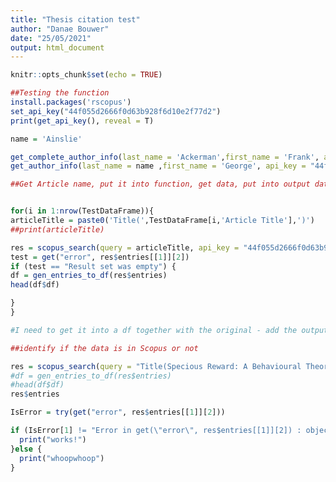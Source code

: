---
title: "Thesis citation test"
author: "Danae Bouwer"
date: "25/05/2021"
output: html_document
---

```{r setup, include=FALSE}
knitr::opts_chunk$set(echo = TRUE)
```

```{r}
##Testing the function
install.packages('rscopus')
set_api_key("44f055d2666f0d63b928f6d10e2f77d2")
print(get_api_key(), reveal = T)

name = 'Ainslie'

get_complete_author_info(last_name = 'Ackerman',first_name = 'Frank', api_key = "44f055d2666f0d63b928f6d10e2f77d2")
get_author_info(last_name = name ,first_name = 'George', api_key = "44f055d2666f0d63b928f6d10e2f77d2")

```

```{r}
##Get Article name, put it into function, get data, put into output dataframe


for(i in 1:nrow(TestDataFrame)){
articleTitle = paste0('Title(',TestDataFrame[i,'Article Title'],')')
##print(articleTitle)

res = scopus_search(query = articleTitle, api_key = "44f055d2666f0d63b928f6d10e2f77d2", max_count = 1,count = 1)
test = get("error", res$entries[[1]][2])
if (test == "Result set was empty") {
df = gen_entries_to_df(res$entries)
head(df$df)

}
}

#I need to get it into a df together with the original - add the output into a dataframe but then concatenate them all


```

```{r}
##identify if the data is in Scopus or not

res = scopus_search(query = "Title(Specious Reward: A Behavioural Theory of Impulsiveness and Impulse Control)", api_key = "44f055d2666f0d63b928f6d10e2f77d2",view = "COMPLETE", max_count = 1,count = 1)
#df = gen_entries_to_df(res$entries)
#head(df$df)
res$entries

IsError = try(get("error", res$entries[[1]][2]))

if (IsError[1] != "Error in get(\"error\", res$entries[[1]][2]) : object 'error' not found\n" ) {
  print("works!")
}else {
  print("whoopwhoop")
}


```

